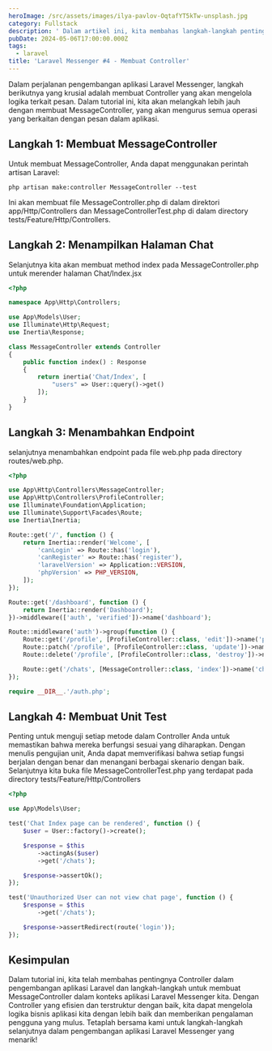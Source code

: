 ```yaml
---
heroImage: /src/assets/images/ilya-pavlov-OqtafYT5kTw-unsplash.jpg
category: Fullstack
description: ' Dalam artikel ini, kita membahas langkah-langkah penting dalam pembuatan MessageController untuk aplikasi Laravel Messenger. Dari pembuatan hingga pengujian, kami memberikan panduan singkat untuk memastikan bahwa Controller Anda berfungsi dengan baik dalam mengelola operasi pesan. Dengan artikel ini, Anda akan memahami pentingnya Controller dalam pengembangan aplikasi Laravel dan bagaimana mereka memengaruhi pengalaman pengguna.'
pubDate: 2024-05-06T17:00:00.000Z
tags:
  - laravel
title: 'Laravel Messenger #4 - Membuat Controller'
---
```


Dalam perjalanan pengembangan aplikasi Laravel Messenger, langkah berikutnya yang krusial adalah membuat Controller yang akan mengelola logika terkait pesan. Dalam tutorial ini, kita akan melangkah lebih jauh dengan membuat MessageController, yang akan mengurus semua operasi yang berkaitan dengan pesan dalam aplikasi.

## Langkah 1: Membuat MessageController

Untuk membuat MessageController, Anda dapat menggunakan perintah artisan Laravel:

```shell title="shell"
php artisan make:controller MessageController --test
```

Ini akan membuat file MessageController.php di dalam direktori app/Http/Controllers dan MessageControllerTest.php di dalam directory tests/Feature/Http/Controllers.

## Langkah 2: Menampilkan Halaman Chat

Selanjutnya kita akan membuat method index pada MessageController.php untuk merender halaman Chat/Index.jsx

```php title="app/Http/Controllers/MessageController.php"
<?php

namespace App\Http\Controllers;

use App\Models\User;
use Illuminate\Http\Request;
use Inertia\Response;

class MessageController extends Controller
{
    public function index() : Response
    {
        return inertia('Chat/Index', [
            "users" => User::query()->get()
        ]);
    }
}
```

## Langkah 3: Menambahkan Endpoint

selanjutnya menambahkan endpoint pada file web.php pada directory routes/web.php.

```php title="routes/web.php"
<?php

use App\Http\Controllers\MessageController;
use App\Http\Controllers\ProfileController;
use Illuminate\Foundation\Application;
use Illuminate\Support\Facades\Route;
use Inertia\Inertia;

Route::get('/', function () {
    return Inertia::render('Welcome', [
        'canLogin' => Route::has('login'),
        'canRegister' => Route::has('register'),
        'laravelVersion' => Application::VERSION,
        'phpVersion' => PHP_VERSION,
    ]);
});

Route::get('/dashboard', function () {
    return Inertia::render('Dashboard');
})->middleware(['auth', 'verified'])->name('dashboard');

Route::middleware('auth')->group(function () {
    Route::get('/profile', [ProfileController::class, 'edit'])->name('profile.edit');
    Route::patch('/profile', [ProfileController::class, 'update'])->name('profile.update');
    Route::delete('/profile', [ProfileController::class, 'destroy'])->name('profile.destroy');

    Route::get('/chats', [MessageController::class, 'index'])->name('chat.index');
});

require __DIR__.'/auth.php';

```

## Langkah 4: Membuat Unit Test

Penting untuk menguji setiap metode dalam Controller Anda untuk memastikan bahwa mereka berfungsi sesuai yang diharapkan. Dengan menulis pengujian unit, Anda dapat memverifikasi bahwa setiap fungsi berjalan dengan benar dan menangani berbagai skenario dengan baik. Selanjutnya kita buka file MessageControllerTest.php yang terdapat pada directory tests/Feature/Http/Controllers

```php title="app/models/User.php"
<?php

use App\Models\User;

test('Chat Index page can be rendered', function () {
    $user = User::factory()->create();

    $response = $this
        ->actingAs($user)
        ->get('/chats');

    $response->assertOk();
});

test('Unauthorized User can not view chat page', function () {
    $response = $this
        ->get('/chats');

    $response->assertRedirect(route('login'));
});

```

## Kesimpulan

Dalam tutorial ini, kita telah membahas pentingnya Controller dalam pengembangan aplikasi Laravel dan langkah-langkah untuk membuat MessageController dalam konteks aplikasi Laravel Messenger kita. Dengan Controller yang efisien dan terstruktur dengan baik, kita dapat mengelola logika bisnis aplikasi kita dengan lebih baik dan memberikan pengalaman pengguna yang mulus. Tetaplah bersama kami untuk langkah-langkah selanjutnya dalam pengembangan aplikasi Laravel Messenger yang menarik!
